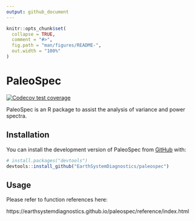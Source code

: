 ```yaml
---
output: github_document
---
```


<!-- README.md is generated from README.Rmd. Please edit that file -->

```r
knitr::opts_chunk$set(
  collapse = TRUE,
  comment = "#>",
  fig.path = "man/figures/README-",
  out.width = "100%"
)
```

# PaleoSpec

<!-- badges: start -->
[![Codecov test coverage](https://codecov.io/gh/EarthSystemDiagnostics/paleospec/branch/master/graph/badge.svg)](https://app.codecov.io/gh/EarthSystemDiagnostics/paleospec?branch=master)
<!-- badges: end -->

PaleoSpec is an R package to assist the analysis of variance and power spectra.


## Installation

You can install the development version of PaleoSpec from [GitHub](https://github.com/) with:

``` r
# install.packages("devtools")
devtools::install_github("EarthSystemDiagnostics/paleospec")
```

## Usage


Please refer to function references here:

https://earthsystemdiagnostics.github.io/paleospec/reference/index.html
